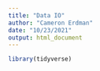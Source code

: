 ```yaml
---
title: "Data IO"
author: "Cameron Erdman"
date: "10/23/2021"
output: html_document
---
```


```r
library(tidyverse)

```


```r


```